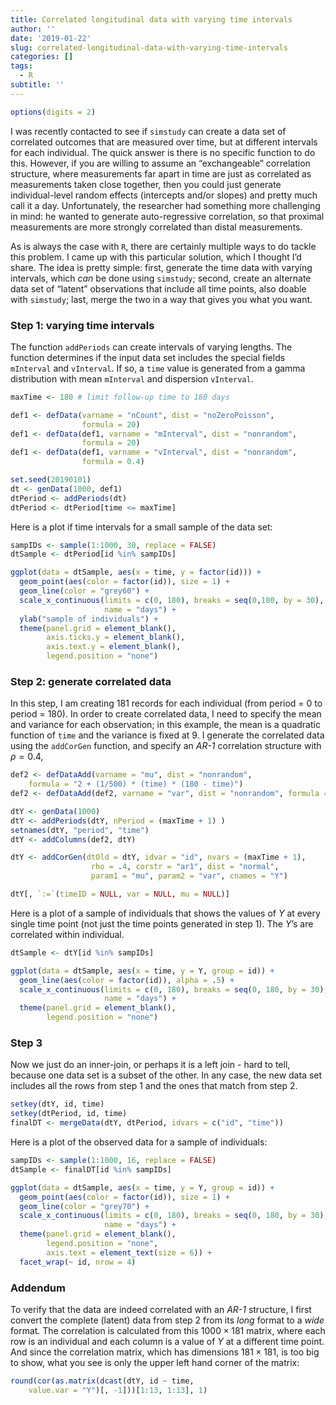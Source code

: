 ```yaml
---
title: Correlated longitudinal data with varying time intervals
author: ''
date: '2019-01-22'
slug: correlated-longitudinal-data-with-varying-time-intervals
categories: []
tags:
  - R
subtitle: ''
---
```


```r
options(digits = 2)
```

I was recently contacted to see if `simstudy` can create a data set of correlated outcomes that are measured over time, but at different intervals for each individual. The quick answer is there is no specific function to do this. However, if you are willing to assume an "exchangeable" correlation structure, where measurements far apart in time are just as correlated as measurements taken close together, then you could just generate individual-level random effects (intercepts and/or slopes) and pretty much call it a day.  Unfortunately, the researcher had something more challenging in mind: he wanted to generate auto-regressive correlation, so that proximal measurements are more strongly correlated than distal measurements.

As is always the case with `R`, there are certainly multiple ways to do tackle this problem. I came up with this particular solution, which I thought I'd share. The idea is pretty simple: first, generate the time data with varying intervals, which *can* be done using `simstudy`; second, create an alternate data set of "latent" observations that include all time points, also doable with `simstudy`; last, merge the two in a way that gives you what you want.

### Step 1: varying time intervals

The function `addPeriods` can create intervals of varying lengths. The function determines if the input data set includes the special fields `mInterval` and `vInterval`. If so, a `time` value is generated from a gamma distribution with mean `mInterval` and dispersion `vInterval`.

```r

maxTime <- 180 # limit follow-up time to 180 days

def1 <- defData(varname = "nCount", dist = "noZeroPoisson", 
                formula = 20)
def1 <- defData(def1, varname = "mInterval", dist = "nonrandom", 
                formula = 20)
def1 <- defData(def1, varname = "vInterval", dist = "nonrandom", 
                formula = 0.4)

set.seed(20190101)
dt <- genData(1000, def1)
dtPeriod <- addPeriods(dt)
dtPeriod <- dtPeriod[time <= maxTime]
```

Here is a plot if time intervals for a small sample of the data set:

```r
sampIDs <- sample(1:1000, 30, replace = FALSE)
dtSample <- dtPeriod[id %in% sampIDs]

ggplot(data = dtSample, aes(x = time, y = factor(id))) +
  geom_point(aes(color = factor(id)), size = 1) +
  geom_line(color = "grey60") +
  scale_x_continuous(limits = c(0, 180), breaks = seq(0,180, by = 30),
                     name = "days") +
  ylab("sample of individuals") +
  theme(panel.grid = element_blank(),
        axis.ticks.y = element_blank(),
        axis.text.y = element_blank(),
        legend.position = "none") 

```

### Step 2: generate correlated data

In this step, I am creating 181 records for each individual (from period = 0 to period = 180). In order to create correlated data, I need to specify the mean and variance for each observation; in this example, the mean is a quadratic function of `time` and the variance is fixed at 9. I generate the correlated data using the `addCorGen` function, and specify an *AR-1* correlation structure with $\rho = 0.4$,

```r
def2 <- defDataAdd(varname = "mu", dist = "nonrandom", 
    formula = "2 + (1/500) * (time) * (180 - time)")
def2 <- defDataAdd(def2, varname = "var", dist = "nonrandom", formula = 9)

dtY <- genData(1000)
dtY <- addPeriods(dtY, nPeriod = (maxTime + 1) ) 
setnames(dtY, "period", "time")
dtY <- addColumns(def2, dtY)

dtY <- addCorGen(dtOld = dtY, idvar = "id", nvars = (maxTime + 1), 
                  rho = .4, corstr = "ar1", dist = "normal", 
                  param1 = "mu", param2 = "var", cnames = "Y")

dtY[, `:=`(timeID = NULL, var = NULL, mu = NULL)]
```

Here is a plot of a sample of individuals that shows the values of $Y$ at every single time point (not just the time points generated in step 1). The $Y$'s are correlated within individual.

```r
dtSample <- dtY[id %in% sampIDs]

ggplot(data = dtSample, aes(x = time, y = Y, group = id)) +
  geom_line(aes(color = factor(id)), alpha = .5) +
  scale_x_continuous(limits = c(0, 180), breaks = seq(0, 180, by = 30),
                     name = "days") +
  theme(panel.grid = element_blank(),
        legend.position = "none") 
```

### Step 3

Now we just do an inner-join, or perhaps it is a left join - hard to tell, because one data set is a subset of the other. In any case, the new data set includes all the rows from step 1 and the ones that match from step 2.

```r
setkey(dtY, id, time)
setkey(dtPeriod, id, time)
finalDT <- mergeData(dtY, dtPeriod, idvars = c("id", "time"))
```

Here is a plot of the observed data for a sample of individuals:

```r
sampIDs <- sample(1:1000, 16, replace = FALSE)
dtSample <- finalDT[id %in% sampIDs]

ggplot(data = dtSample, aes(x = time, y = Y, group = id)) +
  geom_point(aes(color = factor(id)), size = 1) +
  geom_line(color = "grey70") +
  scale_x_continuous(limits = c(0, 180), breaks = seq(0, 180, by = 30),
                     name = "days") +
  theme(panel.grid = element_blank(),
        legend.position = "none",
        axis.text = element_text(size = 6)) +
  facet_wrap(~ id, nrow = 4)
```

### Addendum

To verify that the data are indeed correlated with an *AR-1* structure, I first convert the complete (latent) data from step 2 from its *long* format to a *wide* format. The correlation is calculated from this $1000 \times 181$ matrix, where each row is an individual and each column is a value of $Y$ at a different time point. And since the correlation matrix, which has dimensions $181 \times 181$, is too big to show, what you see is only the upper left hand corner of the matrix:

```r
round(cor(as.matrix(dcast(dtY, id ~ time, 
    value.var = "Y")[, -1]))[1:13, 1:13], 1)
```
